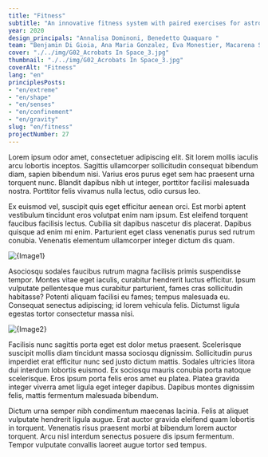 ```yaml
---
title: "Fitness"
subtitle: "An innovative fitness system with paired exercises for astronauts inspired by the movements of acrobats to improve coordination in microgravity."
year: 2020
design_principals: "Annalisa Dominoni, Benedetto Quaquaro "
team: "Benjamin Di Gioia, Ana Maria Gonzalez, Eva Monestier, Macarena Saravia, Sofia Wiener, Asaad Zein"
cover: "./../img/G02_Acrobats In Space_3.jpg"
thumbnail: "./../img/G02_Acrobats In Space_3.jpg"
coverAlt: "Fitness"
lang: "en"
principlesPosts: 
- "en/extreme"
- "en/shape"
- "en/senses"
- "en/confinement"
- "en/gravity"
slug: "en/fitness"
projectNumber: 27
---
```



Lorem ipsum odor amet, consectetuer adipiscing elit. Sit lorem mollis iaculis arcu lobortis inceptos. Sagittis ullamcorper sollicitudin consequat bibendum diam, sapien bibendum nisi. Varius eros purus eget sem hac praesent urna torquent nunc. Blandit dapibus nibh ut integer, porttitor facilisi malesuada nostra. Porttitor felis vivamus nulla lectus, odio cursus leo.

Ex euismod vel, suscipit quis eget efficitur aenean orci. Est morbi aptent vestibulum tincidunt eros volutpat enim nam ipsum. Est eleifend torquent faucibus facilisis lectus. Cubilia sit dapibus nascetur dis placerat. Dapibus quisque ad enim mi enim. Parturient eget class venenatis purus sed rutrum conubia. Venenatis elementum ullamcorper integer dictum dis quam.

<Image src={Image1} alt={Image1} class="py-6 w-full"/>

Asociosqu sodales faucibus rutrum magna facilisis primis suspendisse tempor. Montes vitae eget iaculis, curabitur hendrerit luctus efficitur. Ipsum vulputate pellentesque mus curabitur parturient, fames cras sollicitudin habitasse? Potenti aliquam facilisi eu fames; tempus malesuada eu. Consequat senectus adipiscing; id lorem vehicula felis. Dictumst ligula egestas tortor consectetur massa nisi.


<Image src={Image2} alt={Image2} class="py-6 w-full"/>

Facilisis nunc sagittis porta eget est dolor metus praesent. Scelerisque suscipit mollis diam tincidunt massa sociosqu dignissim. Sollicitudin purus imperdiet erat efficitur nunc sed justo dictum mattis. Sodales ultricies litora dui interdum lobortis euismod. Ex sociosqu mauris conubia porta natoque scelerisque. Eros ipsum porta felis eros amet eu platea. Platea gravida integer viverra amet ligula eget integer dapibus. Dapibus montes dignissim felis, mattis fermentum malesuada bibendum.

Dictum urna semper nibh condimentum maecenas lacinia. Felis at aliquet vulputate hendrerit ligula augue. Erat auctor gravida eleifend quam lobortis in torquent. Venenatis risus praesent morbi at bibendum lorem auctor torquent. Arcu nisl interdum senectus posuere dis ipsum fermentum. Tempor vulputate convallis laoreet augue tortor sed tempus.
